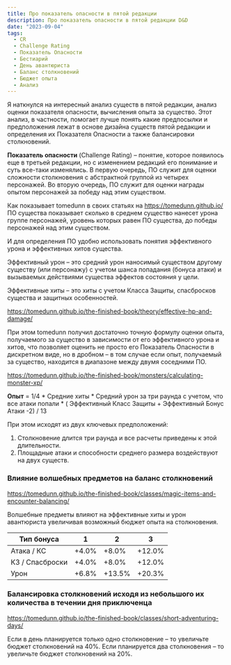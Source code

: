 ```yaml
---
title: Про показатель опасности в пятой редакции
description: Про показатель опасности в пятой редакции D&D
date: "2023-09-04"
tags:
  - CR
  - Challenge Rating
  - Показатель Опасности
  - Бестиарий
  - День авантюриста
  - Баланс столкновений
  - Бюджет опыта
  - Анализ
---
```


Я наткнулся на интересный анализ существ в пятой редакции, анализ оценки показателя опасности, вычисления опыта за существо. Этот анализ, в частности, помогает лучше понять какие предпосылки и предположения лежат в основе дизайна существ пятой редакции и определения их Показателя Опасности а также балансировки столкновений.

**Показатель опасности** (Challenge Rating) – понятие, которое появилось еще в третьей редакции, но с изменением редакций его понимание и суть все-таки изменялись.
В первую очередь, ПО служит для оценки сложности столкновения с абстрактной группой из четырех персонажей. Во вторую очередь, ПО служит для оценки награды опытом персонажей за победу над этим существом.

Как показывает tomedunn в своих статьях на https://tomedunn.github.io/ ПО существа показывает сколько в среднем существо нанесет урона группе персонажей, уровень которых равен ПО существа, до победы персонажей над этим существом.

И для определения ПО удобно использовать понятия эффективного урона и эффективных хитов существа.

Эффективный урон – это средний урон наносимый существом другому существу (или персонажу) с учетом шанса попадания (бонуса атаки) и вызываемых действиями существа эффектов состояния у цели.

Эффективные хиты – это хиты с учетом Класса Защиты, спасбросков существа и защитных особенностей.

https://tomedunn.github.io/the-finished-book/theory/effective-hp-and-damage/

При этом tomedunn получил достаточно точную формулу оценки опыта, получаемого за существо в зависимости от его эффективного урона и хитов, что позволяет оценить не просто его Показатель Опасности в дискретном виде, но в дробном – в том случае если опыт, получаемый за существо, находится в диапазоне между двумя соседними ПО.

https://tomedunn.github.io/the-finished-book/monsters/calculating-monster-xp/

**Опыт** = 1/4 \* Средние хиты \* Средний урон за три раунда с учетом, что все атаки попали \* ( Эффективный Класс Защиты + Эффективный Бонус Атаки -2) / 13

При этом исходят из двух ключевых предположений:

1. Столкновение длится три раунда и все расчеты приведены к этой длительности.
2. Площадные атаки и способности среднего размера воздействуют на двух существ.

### Влияние волшебных предметов на баланс столкновений

https://tomedunn.github.io/the-finished-book/classes/magic-items-and-encounter-balancing/

Волшебные предметы влияют на эффективные хиты и урон авантюриста увеличивая возможный бюджет опыта на столкновения.

| Тип бонуса      | 1     | 2      | 3      |
| --------------- | ----- | ------ | ------ |
| Атака / КС      | +4.0% | +8.0%  | +12.0% |
| КЗ / Спасброски | +4.0% | +8.0%  | +12.0% |
| Урон            | +6.8% | +13.5% | +20.3% |

### Балансировка столкновений исходя из небольшого их количества в течении дня приключенца

https://tomedunn.github.io/the-finished-book/classes/short-adventuring-days/

Если в день планируется только одно столкновение – то увеличьте бюджет столкновений на 40%. Если планируется два столкновения – то увеличьте бюджет столкновений на 20%.
